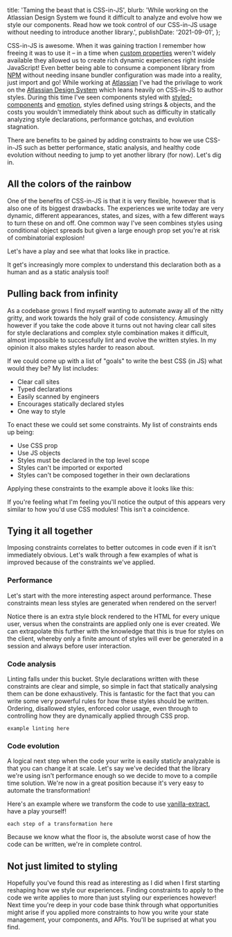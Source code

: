 
  title: 'Taming the beast that is CSS-in-JS',
  blurb:
    'While working on the Atlassian Design System we found it difficult to analyze and evolve how we style our components. Read how we took control of our CSS-in-JS usage without needing to introduce another library.',
  publishDate: '2021-09-01',
};

CSS-in-JS is awesome.
When it was gaining traction I remember how freeing it was to use it –
in a time when [custom properties](https://developer.mozilla.org/en-US/docs/Web/CSS/--*) weren't widely available they allowed us to create rich dynamic experiences right inside JavaScript!
Even better being able to consume a component library from [NPM](https://npmjs.com) without needing insane bundler configuration was made into a reality,
just import and go!
While working at [Atlassian](https://atlassian.com) I've had the privilage to work on the [Atlassian Design System](https://atlassian.design/) which leans heavily on CSS-in-JS to author styles.
During this time I've seen components styled with [styled-components](https://styled-components.com/) and [emotion](https://emotion.sh/docs/introduction),
styles defined using strings & objects,
and the costs you wouldn't immediately think about such as difficulty in statically analyzing style declarations,
performance gotchas,
and evolution stagnation.

There are benefits to be gained by adding constraints to how we use CSS-in-JS such as better performance,
static analysis,
and healthy code evolution without needing to jump to yet another library (for now).
Let's dig in.

## All the colors of the rainbow

One of the benefits of CSS-in-JS is that it is very flexible,
however that is also one of its biggest drawbacks.
The experiences we write today are very dynamic,
different appearances,
states,
and sizes,
with a few different ways to turn these on and off.
One common way I've seen combines styles using conditional object spreads but given a large enough prop set you're at risk of combinatorial explosion!

Let's have a play and see what that looks like in practice.

<ExampleContainer>
  <DynamicStyles />
</ExampleContainer>

It get's increasingly more complex to understand this declaration both as a human and as a static analysis tool!

## Pulling back from infinity

As a codebase grows I find myself wanting to automate away all of the nitty gritty,
and work towards the holy grail of code consistency.
Amusingly however if you take the code above it turns out not having clear call sites for style declarations and complex style combination makes it difficult,
almost impossible to successfully lint and evolve the written styles.
In my opinion it also makes styles harder to reason about.

If we could come up with a list of "goals" to write the best CSS (in JS) what would they be?
My list includes:

- Clear call sites
- Typed declarations
- Easily scanned by engineers
- Encourages statically declared styles
- One way to style

To enact these we could set some constraints.
My list of constraints ends up being:

- Use CSS prop
- Use JS objects
- Styles must be declared in the top level scope
- Styles can't be imported or exported
- Styles can't be composed together in their own declarations

Applying these constraints to the example above it looks like this:

<ExampleContainer>
  <ConstrainStyles />
</ExampleContainer>

If you're feeling what I'm feeling you'll notice the output of this appears very similar to how you'd use CSS modules!
This isn't a coincidence.

## Tying it all together

Imposing constraints correlates to better outcomes in code even if it isn't immediately obvious.
Let's walk through a few examples of what is improved because of the constraints we've applied.

### Performance

Let's start with the more interesting aspect around performance.
These constraints mean less styles are generated when rendered on the server!

<ExampleContainer>
  <AvatarExample />
</ExampleContainer>

Notice there is an extra style block rendered to the HTML for every unique user,
versus when the constraints are applied only one is ever created.
We can extrapolate this further with the knowledge that this is true for styles on the client,
whereby only a finite amount of styles will ever be generated in a session and always before user interaction.

### Code analysis

Linting falls under this bucket.
Style declarations written with these constraints are clear and simple,
so simple in fact that statically analysing them can be done exhaustively.
This is fantastic for the fact that you can write some very powerful rules for how these styles should be written.
Ordering,
disallowed styles,
enforced color usage,
even through to controlling how they are dynamically applied through CSS prop.

```
example linting here
```

### Code evolution

A logical next step when the code your write is easily staticly analyzable is that you can change it at scale.
Let's say we've decided that the library we're using isn't performance enough so we decide to move to a compile time solution.
We're now in a great position because it's very easy to automate the transformation!

Here's an example where we transform the code to use [vanilla-extract](https://vanilla-extract.style/),
have a play yourself!

```
each step of a transformation here
```

Because we know what the floor is,
the absolute worst case of how the code can be written,
we're in complete control.

## Not just limited to styling

Hopefully you've found this read as interesting as I did when I first starting reshaping how we style our experiences.
Finding constraints to apply to the code we write applies to more than just styling our experiences however!
Next time you're deep in your code base think through what opportunities might arise if you applied more constraints to how you write your state management,
your components,
and APIs.
You'll be suprised at what you find.
